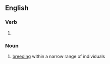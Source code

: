 ==English==

===Verb===
{{head|en|present participle}}

# {{present participle of|interbreed|lang=en|nocat=1}}

===Noun===
{{en-noun|~}}

# [[breeding]] within a narrow range of individuals